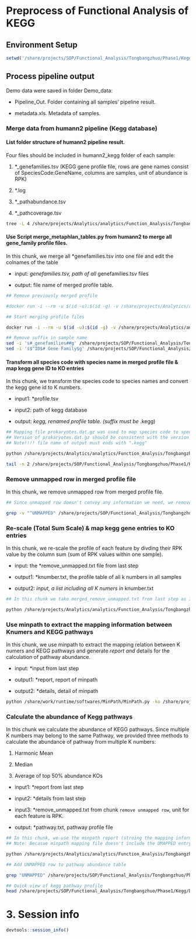 # Preprocess of Functional Analysis of KEGG

## Environment Setup
```r
setwd('/share/projects/SOP/Functional_Analysis/Tongbangzhuo/Phase1/Kegg/Analysis_template/')
```

## Process pipeline output

Demo data were saved in folder Demo_data:

- Pipeline_Out. Folder containing all samples' pipeline result.

- metadata.xls. Metadata of samples.

### Merge data from humann2 pipeline (Kegg database)

#### List folder structure of humann2 pipeline result.

Four files should be included in humann2_kegg folder of each sample:

1. *_genefamilies.tsv (KEGG gene profile file, rows are gene names consist of SpeciesCode:GeneName, columns are samples, unit of abundance is RPK)

2. *.log

3. *_pathabundance.tsv

4. *_pathcoverage.tsv

```bash
tree -L 4 /share/projects/Analytics/analytics/Function_Analysis/Tongbangzhuo/Phase1/Kegg/Demo_data/Pipeline_Out/14286/
```

#### Use Script merge_metaphlan_tables.py from humann2 to merge all gene_family profile files.

In this chunk, we merge all *genefamilies.tsv into one file and edit the colnames of the table

- input: *genefamilies.tsv, path of all *genefamilies.tsv files

- output: file name of merged profile table.

```bash
## Remove previously merged profile

#docker run -i --rm -u $(id -u):$(id -g) -v /share/projects/Analytics/analytics/Function_Analysis/Tongbangzhuo/Phase1/Kegg:/in harbor.xbiome.com/xbiome/environments/humann2:2.8.1-2b8c5c3 bash -c "rm /in/Demo_data/merged_profile.tsv"

## Start merging profile files

docker run -i --rm -u $(id -u):$(id -g) -v /share/projects/Analytics/analytics/Function_Analysis/Tongbangzhuo/Phase1/Kegg:/in harbor.xbiome.com/xbiome/environments/humann2:2.8.1-2b8c5c3 bash -c "merge_metaphlan_tables.py /in/Demo_data/Pipeline_Out/*/humann2_kegg/*genefamilies.tsv > /in/Demo_data/merged_profile.tsv"

## Remove suffix in sample name
sed -i 's#_genefamilies##g' /share/projects/SOP/Functional_Analysis/Tongbangzhuo/Phase1/Kegg/Demo_data/merged_profile.tsv
sed -i 's$^ID$# Gene Family$g' /share/projects/SOP/Functional_Analysis/Tongbangzhuo/Phase1/Kegg/Demo_data/merged_profile.tsv

```

#### Transform all species code with species name in merged profile file & map kegg gene ID to KO entries

In this chunk, we transform the species code to species names and convert the kegg gene id to K numbers.

- input1: *profile.tsv 

- input2: path of kegg database

- output: *kegg, renamed profile table. (suffix must be *.kegg)

```bash
## Mapping file prokaryotes.dat.gz was used to map species code to species names and map kegg gene id to K numbers.
## Version of prokaryotes.dat.gz should be consistent with the version of Kegg database.
## Note!!!! file name of output must ends with ".kegg"

python /share/projects/Analytics/analytics/Function_Analysis/Tongbangzhuo/Phase1/Kegg/Scripts/rename-kegg-gene.py -in /share/projects/SOP/Functional_Analysis/Tongbangzhuo/Phase1/Kegg/Demo_data/merged_profile.tsv -db /share/projects/SOP/Functional_Analysis/Tongbangzhuo/Phase1/Kegg/Scripts/db/ -out /share/projects/SOP/Functional_Analysis/Tongbangzhuo/Phase1/Kegg/Demo_data/merged.kegg -species 1

tail -n 2 /share/projects/SOP/Functional_Analysis/Tongbangzhuo/Phase1/Kegg/Demo_data/merged.kegg
```

### Remove unmapped row in merged profile file

In this chunk, we remove unmapped row from merged profile file.

```bash
## Since unmapped row doesn't convey any information we need, we remove unmapped row from merged profile file.

grep -v "^UNMAPPED" /share/projects/SOP/Functional_Analysis/Tongbangzhuo/Phase1/Kegg/Demo_data/merged.kegg > /share/projects/SOP/Functional_Analysis/Tongbangzhuo/Phase1/Kegg/Demo_data/merged_remove_unmapped.txt
```

### Re-scale (Total Sum Scale) & map kegg gene entries to KO entries

In this chunk, we re-scale the profile of each feature by divding their RPK value by the column sum (sum of RPK values within one sample).

- input: the *remove_unmapped.txt file from last step

- output1: *knumber.txt, the profile table of all k numbers in all samples

- output2: *input, a list including all K numers in *knumber.txt

```bash
## In this chunk we take merged_remove_unmapped.txt from last step as input, re-scale all features abundance into relative abundance (sum to 1). We also extracted the abundance of K numbers and saved in *knumber.txt

python /share/projects/Analytics/analytics/Function_Analysis/Tongbangzhuo/Phase1/Kegg/Scripts/reminpath.py -i /share/projects/SOP/Functional_Analysis/Tongbangzhuo/Phase1/Kegg/Demo_data/merged_remove_unmapped.txt -k /share/projects/SOP/Functional_Analysis/Tongbangzhuo/Phase1/Kegg/Demo_data/merged_knumber.txt -m /share/projects/SOP/Functional_Analysis/Tongbangzhuo/Phase1/Kegg/Demo_data/merged.input
```

### Use minpath to extract the mapping information between Knumers and KEGG pathways

In this chunk, we use minpath to extract the mapping relation between K numers and KEGG pathways and generate *report and *details for the calculation of pathway abundance.

- input: *input from last step

- output1: *report, report of minpath

- output2: *details, detail of minpath

```bash

python /share/work/runtime/softwares/MinPath/MinPath.py -ko /share/projects/SOP/Functional_Analysis/Tongbangzhuo/Phase1/Kegg/Demo_data/merged.input -report /share/projects/SOP/Functional_Analysis/Tongbangzhuo/Phase1/Kegg/Demo_data/merged.report -details /share/projects/SOP/Functional_Analysis/Tongbangzhuo/Phase1/Kegg/Demo_data/merged.details > /dev/null 2>&1
```

### Calculate the abundance of Kegg pathways

In this chunk we calculate the abundance of KEGG pathways. Since multiple K numbers may belong to the same Pathway, we provided three methods to calculate the abundance of pathway from  multiple K numbers:

1. Harmonic Mean

2. Median

3. Average of top 50% abundance KOs

- input1: *report from last step

- input2: *details from last step

- input3: *remove_unmapped.txt from chunk `remove unmapped row`, unit for each feature is RPK.

- output: *pathway.txt, pathway profile file

```bash
## In this chunk, we use the minpath report (stroing the mapping information between KO and Kegg pathway) and abundance table (unit of feature is RPK) of KO to estimate the abundance of pathways.
## Note: Becasue minpath mapping file doesn't include the UMAPPED entry, we need to add UMAPPED entry to the output manually after the calcualtion of pathway abundance.

python /share/projects/Analytics/analytics/Function_Analysis/Tongbangzhuo/Phase1/Kegg/Scripts/kegg_abundance.py -path /share/projects/SOP/Functional_Analysis/Tongbangzhuo/Phase1/Kegg/Demo_data/merged.report -detail /share/projects/SOP/Functional_Analysis/Tongbangzhuo/Phase1/Kegg/Demo_data/merged.details -in  /share/projects/SOP/Functional_Analysis/Tongbangzhuo/Phase1/Kegg/Demo_data/merged_remove_unmapped.txt -out /share/projects/SOP/Functional_Analysis/Tongbangzhuo/Phase1/Kegg/Demo_data/merged_pathway.txt

## Add UNMAPPED row to pathway abundance table

grep "UNMAPPED" /share/projects/SOP/Functional_Analysis/Tongbangzhuo/Phase1/Kegg/Demo_data/merged.kegg | grep -v "|" >> /share/projects/SOP/Functional_Analysis/Tongbangzhuo/Phase1/Kegg/Demo_data/merged_pathway.txt

## Quick view of kegg pathway profile
head /share/projects/SOP/Functional_Analysis/Tongbangzhuo/Phase1/Kegg/Demo_data/merged_pathway.txt
```

# 3. Session info
```r
devtools::session_info()
```